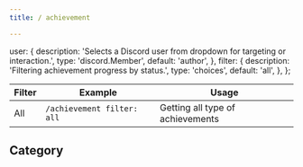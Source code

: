 ```yaml
---
title: / achievement

---
```



  user: {
    description:
      'Selects a Discord user from dropdown for targeting or interaction.',
    type: 'discord.Member',
    default: 'author',
  },
  filter: {
    description: 'Filtering achievement progress by status.',
    type: 'choices',
    default: 'all',
  },
};

<TypeTable type={types} />


| Filter    | Example                       | Usage |
| --------- | --------------------------------- | ----- |
| All       | `/achievement filter: all`  | Getting all type of achievements      |


## Category

